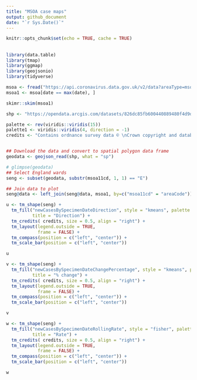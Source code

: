 ```yaml
---
title: "MSOA case maps"
output: github_document
date: "`r Sys.Date()`"
---
```


```r
knitr::opts_chunk$set(echo = TRUE, cache = TRUE)
```

## 

```r
library(data.table)
library(tmap)
library(ggmap)
library(geojsonio)
library(tidyverse)
```


```r
msoa <- fread("https://api.coronavirus.data.gov.uk/v2/data?areaType=msoa&metric=newCasesBySpecimenDateRollingRate&metric=newCasesBySpecimenDateChangePercentage&metric=newCasesBySpecimenDateDirection&format=csv")
msoa1 <- msoa[date == max(date), ]
```

```r

skimr::skim(msoa1)


```


```r

shp <- "https://opendata.arcgis.com/datasets/826dc85fb600440889480f4d9dbb1a24_0.geojson"

palette <- rev(viridis::viridis(15))
palette1 <- viridis::viridis(4, direction = -1)
credits <- "Contains ordnance survey data © \nCrown copyright and database right 2020"


## Download the data and convert to spatial polygon data frame
geodata <- geojson_read(shp, what = "sp")

# glimpse(geodata)
## Select England wards
seng <- subset(geodata, substr(msoa11cd, 1, 1) == "E")

## Join data to plot
seng@data <- left_join(seng@data, msoa1, by=c("msoa11cd" = "areaCode"))


```

```r

u <- tm_shape(seng) +
  tm_fill("newCasesBySpecimenDateDirection", style = "kmeans", palette = palette1 , n = 10,
          title = "Direction") +
  tm_credits( credits, size = 0.5, align = "right") +
  tm_layout(legend.outside = TRUE, 
            frame = FALSE) +
  tm_compass(position = c("left", "center")) + 
  tm_scale_bar(position = c("left", "center"))

u

```

```r

v <- tm_shape(seng) +
  tm_fill("newCasesBySpecimenDateChangePercentage", style = "kmeans", palette = palette , n = 10,
          title = "% change") +
  tm_credits( credits, size = 0.5, align = "right") +
  tm_layout(legend.outside = TRUE, 
            frame = FALSE) +
  tm_compass(position = c("left", "center")) + 
  tm_scale_bar(position = c("left", "center"))

v

```

```r

w <- tm_shape(seng) +
  tm_fill("newCasesBySpecimenDateRollingRate", style = "fisher", palette = palette , n = 10,
          title = "Rate") +
  tm_credits( credits, size = 0.5, align = "right") +
  tm_layout(legend.outside = TRUE, 
            frame = FALSE) +
  tm_compass(position = c("left", "center")) + 
  tm_scale_bar(position = c("left", "center"))

w

```
